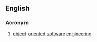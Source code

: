 {{also|oose}}
==English==

===Acronym===
{{rfc-header|Acronym}}
{{head|en|acronym}}

# [[object]]-[[oriented]] [[software]] [[engineering]]